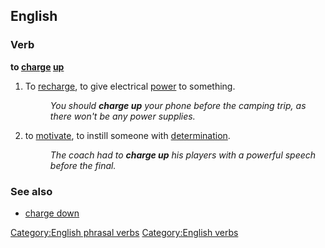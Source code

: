 ==English==

===Verb===
'''to [[charge]] [[up]]'''

# {{transitive}} To [[recharge]], to give electrical [[power]] to something.
#:''You should '''charge up''' your phone before the camping trip, as there won't be any power supplies.''
# {{idiom}} to [[motivate]], to instill someone with [[determination]].
#:''The coach had to '''charge up''' his players with a powerful speech before the final.''

===See also===
*[[charge down]]
[[Category:English phrasal verbs]]
[[Category:English verbs]]